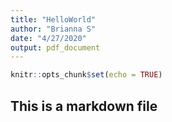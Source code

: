 ```yaml
---
title: "HelloWorld"
author: "Brianna S"
date: "4/27/2020"
output: pdf_document
---
```


```r
knitr::opts_chunk$set(echo = TRUE)
```

## This is a markdown file
